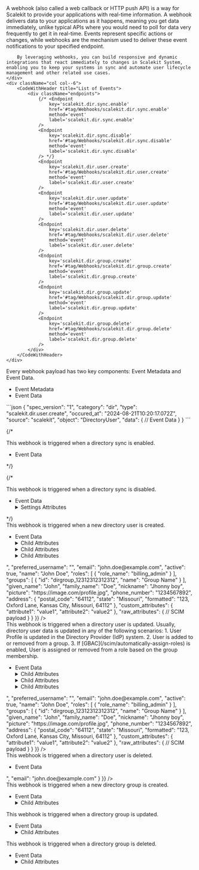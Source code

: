 
<IntersectingHeader id="tag/Webhooks" title="Webhooks"/>
<div className="row section">
    <div className="col col--6">
        A webhook (also called a web callback or HTTP push API) is a way for Scalekit to provide your applications with real-time information. A webhook delivers data to your applications as it happens, meaning you get data immediately, unlike typical APIs where you would need to poll for data very frequently to get it in real-time. Events represent specific actions or changes, while webhooks are the mechanism used to deliver these event notifications to your specified endpoint.

        By leveraging webhooks, you can build responsive and dynamic integrations that react immediately to changes in Scalekit System, enabling you to keep your systems in sync and automate user lifecycle management and other related use cases.
    </div>
    <div className="col col--6">
        <CodeWithHeader title="List of Events">
            <div className="endpoints">
                {/* <Endpoint
                    key='scalekit.dir.sync.enable'
                    href='#tag/Webhooks/scalekit.dir.sync.enable'
                    method='event'
                    label='scalekit.dir.sync.enable'
                />
                <Endpoint
                    key='scalekit.dir.sync.disable'
                    href='#tag/Webhooks/scalekit.dir.sync.disable'
                    method='event'
                    label='scalekit.dir.sync.disable'
                /> */}
                <Endpoint
                    key='scalekit.dir.user.create'
                    href='#tag/Webhooks/scalekit.dir.user.create'
                    method='event'
                    label='scalekit.dir.user.create'
                />
                <Endpoint
                    key='scalekit.dir.user.update'
                    href='#tag/Webhooks/scalekit.dir.user.update'
                    method='event'
                    label='scalekit.dir.user.update'
                />
                <Endpoint
                    key='scalekit.dir.user.delete'
                    href='#tag/Webhooks/scalekit.dir.user.delete'
                    method='event'
                    label='scalekit.dir.user.delete'
                />
                <Endpoint
                    key='scalekit.dir.group.create'
                    href='#tag/Webhooks/scalekit.dir.group.create'
                    method='event'
                    label='scalekit.dir.group.create'
                />
                <Endpoint
                    key='scalekit.dir.group.update'
                    href='#tag/Webhooks/scalekit.dir.group.update'
                    method='event'
                    label='scalekit.dir.group.update'
                />
                <Endpoint
                    key='scalekit.dir.group.delete'
                    href='#tag/Webhooks/scalekit.dir.group.delete'
                    method='event'
                    label='scalekit.dir.group.delete'
                />
            </div>
        </CodeWithHeader>
    </div>
</div>

<IntersectingHeader id="tag/Webhooks/object" title="Event Object" subheading="true" classList="ApiCategoryList"/>
<div className="row section">
    <div className="col col--6">
        Every webhook payload has two key components: Event Metadata and Event Data.
        <ul className="ApiReference-Parameters">
            <li className="ApiReference-Parameter header">Event Metadata</li>
            <Parameter attrKey="spec_version" type="string" description="Version of the event specification (currently '1')." />
            <Parameter attrKey="category" type="string" description="Indicates the event category (Example: 'dir' for directory-related events)." />
            <Parameter attrKey="type" type="string" description="Specifies the exact event type (Example: 'scalekit.dir.user.create' for user creation)." />
            <Parameter attrKey="occured_at" type="string" description="Timestamp of when the event occurred." />
            <Parameter attrKey="source" type="string" description="The origin of the event (always 'scalekit' in this case)." />
            <Parameter attrKey="object" type="string" description="The type of object affected (Example: 'DirectoryUser')." />
            <li className="ApiReference-Parameter header">Event Data</li>
            <Parameter attrKey="data" type="object" description="Contains latest object data after the event." />
        </ul>
    </div>
    <div className="col col--6">
        <CodeWithHeader title="Sample Event Payload">
        ```json
        {
          "spec_version": "1",
          "category": "dir",
          "type": "scalekit.dir.user.create",
          "occured_at": "2024-08-21T10:20:17.072Z",
          "source": "scalekit",
          "object": "DirectoryUser",
          "data": {
            // Event Data
          }
        }
        ```
        </CodeWithHeader>
    </div>
</div>

{/* <IntersectingHeader id="tag/Webhooks/scalekit.dir.sync.enable" title="scalekit.dir.sync.enable" subheading="true" classList="ApiCategoryList webhook method"/>
<div className="row section">
    <div className="col col--6">
        This webhook is triggered when a directory sync is enabled.
        <ul className="ApiReference-Parameters">
            <li className="ApiReference-Parameter header">Event Data</li>
            <Parameter attrKey="DirectoryType" type="string" description="The type of directory synchronization." />
            <Parameter attrKey="Enabled" type="boolean" description="Indicates if the directory sync is enabled." />
            <Parameter attrKey="EnvironmentID" type="string" description="Identifier for the environment." />
            <Parameter attrKey="ID" type="string" description="Unique identifier for the directory sync configuration." />
            <Parameter attrKey="LastSyncAt" type="null" description="Timestamp of the last synchronization, null if not yet synced." />
            <Parameter attrKey="Mappings" type="null" description="Mappings for directory synchronization, null if not specified." />
            <Parameter attrKey="Name" type="string" description="Name of the directory sync configuration." />
            <Parameter attrKey="OrganizationID" type="string" description="Identifier for the organization." />
            <Parameter attrKey="Provider" type="string" description="The provider of the directory." />
            <Parameter attrKey="Settings" type="null" description="Settings for the directory synchronization, null if not specified." />
            <Parameter attrKey="Source" type="string" description="Source of the directory synchronization." />
            <Parameter attrKey="Status" type="string" description="Current status of the directory synchronization process." />
            <Parameter attrKey="updated_at" type="string" description="Timestamp of when the configuration was last updated." />
        </ul>
    </div>
    <div className="col col--6">
        <CodeWithHeader title="scalekit.dir.sync.enable">
        <JsonViewer src={{
          "spec_version": "1",
          "id": "evt_40649321678373383",
          "type": "scalekit.dir.sync.enable",
          "occurred_at": "2024-10-07T10:14:43.793861Z",
          "environment_id": "env_33245698191261706",
          "organization_id": "org_40649310706073971",
          "object": "OBJECT_TYPE_UNSPECIFIED",
          "data": {
            "DirectoryType": "SCIM",
            "Enabled": true,
            "EnvironmentID": "env_33245698191261706",
            "ID": "dir_40649321661596167",
            "LastSyncAt": null,
            "Mappings": null,
            "Name": "",
            "OrganizationID": "org_40649310706073971",
            "Provider": "MICROSOFT_AD",
            "Settings": null,
            "Source": "",
            "Status": "IN_PROGRESS",
            "updated_at": "2024-10-07T10:14:43.785152047Z"
          }
        }} />
        </CodeWithHeader>
    </div>
</div> */}

{/* <IntersectingHeader id="tag/Webhooks/scalekit.dir.sync.disable" title="scalekit.dir.sync.disable" subheading="true" classList="ApiCategoryList webhook method"/>
<div className="row section">
    <div className="col col--6">
        This webhook is triggered when a directory sync is disabled.
        <ul className="ApiReference-Parameters">
            <li className="ApiReference-Parameter header">Event Data</li>
            <Parameter attrKey="directory_type" type="string" description="Type of directory protocol used for synchronization." />
            <Parameter attrKey="enabled" type="boolean" description="Indicates whether the directory synchronization is currently enabled or disabled." />
            <Parameter attrKey="id" type="string" description="Unique identifier for the directory connection." />
            <Parameter attrKey="last_sync_at" type="string" description="Timestamp of the most recent directory synchronization." />
            <Parameter attrKey="organization_id" type="string" description="Unique identifier of the organization associated with this directory." />
            <Parameter attrKey="provider" type="string" description="Identity provider for the directory connection." />
            <Parameter attrKey="settings" type="object" description="Configuration settings for the directory connection.">
                <details>
                    <summary>Settings Attributes</summary>
                    <Parameter attrKey="custom_attributes" type="null" description="Custom attribute mappings. Currently set to null." />
                    <Parameter attrKey="role_assignment" type="object" description="Role assignment configuration. Currently an empty object." />
                </details>
            </Parameter>
            <Parameter attrKey="status" type="string" description="Current status of the directory synchronization process." />
            <Parameter attrKey="updated_at" type="string" description="Timestamp of the most recent update to the directory connection." />
        </ul>
    </div>
    <div className="col col--6">
        <CodeWithHeader title="scalekit.dir.sync.disable">
        <JsonViewer src={{
          "spec_version": "1",
          "id": "evt_49180589181370731",
          "type": "scalekit.dir.sync.disable",
          "occurred_at": "2024-12-05T06:45:15.481614Z",
          "environment_id": "env_27758032200925221",
          "organization_id": "org_41857058932261385",
          "object": "Directory",
          "data": {
            "directory_type": "SCIM",
            "enabled": false,
            "id": "dir_41857070105887249",
            "last_sync_at": "2024-12-04T10:29:16.02316Z",
            "organization_id": "org_41857058932261385",
            "provider": "OKTA",
            "settings": {
              "custom_attributes": null,
              "role_assignment": {}
            },
            "status": "IN_PROGRESS",
            "updated_at": "2024-12-05T06:45:15.470706388Z"
          }
        }} />
        </CodeWithHeader>
    </div>
</div> */}

<IntersectingHeader id="tag/Webhooks/scalekit.dir.user.create" title="scalekit.dir.user.create" subheading="true" classList="ApiCategoryList webhook method"/>
<div className="row section">
    <div className="col col--6">
        This webhook is triggered when a new directory user is created.
        <ul className="ApiReference-Parameters">
            <li className="ApiReference-Parameter header">Event Data</li>
            <Parameter attrKey="id" type="string" description="Unique ID of the Directory User." />
            <Parameter attrKey="organization_id" type="string" description="Unique ID of the Organization to which this directory user belongs." />
            <Parameter attrKey="dp_id" type="string" description="Unique ID of the User in the Directory Provider (IdP) system." />
            <Parameter attrKey="preferred_username" type="string" description="Preferred username of the directory user." />
            <Parameter attrKey="email" type="string" description="Email of the directory user." />
            <Parameter attrKey="active" type="boolean" description="Indicates if the directory user is active." />
            <Parameter attrKey="name" type="string" description="Fully formatted name of the directory user." />
            <Parameter attrKey="roles" type="array" description="Array of roles assigned to the directory user.">
                <details>
                    <summary>Child Attributes</summary>
                    <Parameter attrKey="role" type="string" description="Role of the directory user." />
                    <Parameter attrKey="name" type="string" description="Name of the directory user." />
                </details>
            </Parameter>
            <Parameter attrKey="groups" type="array" description="Array of groups to which the directory user belongs.">
                <details>
                    <summary>Child Attributes</summary>
                    <Parameter attrKey="id" type="string" description="ID of the directory group." />
                    <Parameter attrKey="name" type="string" description="Name of the directory group." />
                </details>
            </Parameter>
            <Parameter attrKey="given_name" type="string" description="Given name of the directory user." />
            <Parameter attrKey="family_name" type="string" description="Family name of the directory user." />
            <Parameter attrKey="nickname" type="string" description="Nickname of the directory user." />
            <Parameter attrKey="picture" type="string" description="URL of the directory user's profile picture." />
            <Parameter attrKey="phone_number" type="string" description="Phone number of the directory user." />
            <Parameter attrKey="address" type="object" description="Address of the directory user.">
                <details>
                    <summary>Child Attributes</summary>
                    <Parameter attrKey="postal_code" type="string" description="Postal code of the directory user address." />
                    <Parameter attrKey="state" type="string" description="State of the directory user address." />
                    <Parameter attrKey="formatted" type="string" description="Formatted address of the directory user." />
                </details>
            </Parameter>
            <Parameter attrKey="custom_attributes" type="object" description="Custom attributes of the directory user." />
            <Parameter attrKey="raw_attributes" type="object" description="Raw attributes of the directory user as received from the Directory Provider (IdP)." />
        </ul>
    </div>
    <div className="col col--6">
        <CodeWithHeader title="scalekit.dir.user.create">
        <JsonViewer src={{
          "spec_version": "1",
          "category": "dir",
          "type": "scalekit.dir.user.create",
          "occured_at": "2024-08-21T10:20:17.072Z",
          "source": "scalekit",
          "object": "DirectoryUser",
          "data": {
            "id": "diruser_12312312312312",
            "organization_id": "org_12312312312312",
            "dp_id": "<scim_external_id>",
            "preferred_username": "<idp_user_name>",
            "email": "john.doe@example.com",
            "active": true,
            "name": "John Doe",
            "roles": [
              {
                "role_name": "billing_admin"
              }
            ],
            "groups": [
              {
                "id": "dirgroup_12312312312312",
                "name": "Group Name"
              }
            ],
            "given_name": "John",
            "family_name": "Doe",
            "nickname": "Jhonny boy",
            "picture": "https://image.com/profile.jpg",
            "phone_number": "1234567892",
            "address": {
              "postal_code": "64112",
              "state": "Missouri",
              "formatted": "123, Oxford Lane, Kansas City, Missouri, 64112"
            },
            "custom_attributes": {
              "attribute1": "value1",
              "attribute2": "value2"
            },
            "raw_attributes": {
              // SCIM payload
            }
          }
        }} />
        </CodeWithHeader>
    </div>
</div>

<IntersectingHeader id="tag/Webhooks/scalekit.dir.user.update" title="scalekit.dir.user.update" subheading="true" classList='ApiCategoryList webhook method'/>
<div className="row section">
    <div className="col col--6">
        This webhook is triggered when a directory user is updated. Usually, directory user data is updated in any of the following scenarios:
        1. User Profile is updated in the Directory Provider (IdP) system.
        2. User is added to or removed from a group.
        3. If [GBAC](/scim/automatically-assign-roles) is enabled, User is assigned or removed from a role based on the group membership.
        <ul className="ApiReference-Parameters">
            <li className="ApiReference-Parameter header">Event Data</li>
            <Parameter attrKey="id" type="string" description="Unique ID of the Directory User." />
            <Parameter attrKey="organization_id" type="string" description="Unique ID of the Organization to which this directory user belongs." />
            <Parameter attrKey="dp_id" type="string" description="Unique ID of the User in the Directory Provider (IdP) system." />
            <Parameter attrKey="preferred_username" type="string" description="Preferred username of the directory user." />
            <Parameter attrKey="email" type="string" description="Email of the directory user." />
            <Parameter attrKey="active" type="boolean" description="Indicates if the directory user is active." />
            <Parameter attrKey="name" type="string" description="Fully formatted name of the directory user." />
            <Parameter attrKey="roles" type="array" description="Array of roles assigned to the directory user.">
                <details>
                    <summary>Child Attributes</summary>
                    <Parameter attrKey="role" type="string" description="Role of the directory user." />
                    <Parameter attrKey="name" type="string" description="Name of the directory user." />
                </details>
            </Parameter>
            <Parameter attrKey="groups" type="array" description="Array of groups to which the directory user belongs.">
                <details>
                    <summary>Child Attributes</summary>
                    <Parameter attrKey="id" type="string" description="ID of the directory group." />
                    <Parameter attrKey="name" type="string" description="Name of the directory group." />
                </details>
            </Parameter>
            <Parameter attrKey="given_name" type="string" description="Given name of the directory user." />
            <Parameter attrKey="family_name" type="string" description="Family name of the directory user." />
            <Parameter attrKey="nickname" type="string" description="Nickname of the directory user." />
            <Parameter attrKey="picture" type="string" description="URL of the directory user's profile picture." />
            <Parameter attrKey="phone_number" type="string" description="Phone number of the directory user." />
            <Parameter attrKey="address" type="object" description="Address of the directory user.">
                <details>
                    <summary>Child Attributes</summary>
                    <Parameter attrKey="postal_code" type="string" description="Postal code of the directory user address." />
                    <Parameter attrKey="state" type="string" description="State of the directory user address." />
                    <Parameter attrKey="formatted" type="string" description="Formatted address of the directory user." />
                </details>
            </Parameter>
            <Parameter attrKey="custom_attributes" type="object" description="Custom attributes of the directory user." />
            <Parameter attrKey="raw_attributes" type="object" description="Raw attributes of the directory user as received from the Directory Provider (IdP)." />
        </ul>
    </div>
    <div className="col col--6">
        <CodeWithHeader title="scalekit.dir.user.update">
        <JsonViewer src={{
          "spec_version": "1",
          "category": "dir",
          "type": "scalekit.dir.user.update",
          "occured_at": "2024-08-21T10:20:17.072Z",
          "source": "scalekit",
          "object": "DirectoryUser",
          "data": {
            "id": "diruser_12312312312312",
            "organization_id": "org_12312312312312",
            "dp_id": "<scim_external_id>",
            "preferred_username": "<idp_user_name>",
            "email": "john.doe@example.com",
            "active": true,
            "name": "John Doe",
            "roles": [
              {
                "role_name": "billing_admin"
              }
            ],
            "groups": [
              {
                "id": "dirgroup_12312312312312",
                "name": "Group Name"
              }
            ],
            "given_name": "John",
            "family_name": "Doe",
            "nickname": "Jhonny boy",
            "picture": "https://image.com/profile.jpg",
            "phone_number": "1234567892",
            "address": {
              "postal_code": "64112",
              "state": "Missouri",
              "formatted": "123, Oxford Lane, Kansas City, Missouri, 64112"
            },
            "custom_attributes": {
              "attribute1": "value1",
              "attribute2": "value2"
            },
            "raw_attributes": {
              // SCIM payload
            }
          }
        }} />
        </CodeWithHeader>
    </div>
</div>

<IntersectingHeader id="tag/Webhooks/scalekit.dir.user.delete" title="scalekit.dir.user.delete" subheading="true" classList='ApiCategoryList webhook method'/>
<div className="row section">
    <div className="col col--6">
        This webhook is triggered when a directory user is deleted.
        <ul className="ApiReference-Parameters">
            <li className="ApiReference-Parameter header">Event Data</li>
            <Parameter attrKey="id" type="string" description="Unique ID of the Directory User." />
            <Parameter attrKey="organization_id" type="string" description="Unique ID of the Organization to which this directory user belongs." />
            <Parameter attrKey="dp_id" type="string" description="Unique ID of the User in the Directory Provider (IdP) system." />
            <Parameter attrKey="email" type="string" description="Email of the directory user." />
        </ul>
    </div>
    <div className="col col--6">
        <CodeWithHeader title="scalekit.dir.user.delete">
        <JsonViewer src={{
          "spec_version": "1",
          "category": "dir",
          "type": "scalekit.dir.user.delete",
          "occured_at": "2024-08-21T10:20:17.072Z",
          "source": "scalekit",
          "object": "DirectoryUser",
          "data": {
            "id": "diruser_12312312312312",
            "organization_id": "org_12312312312312",
            "dp_id": "<scim_external_id>",
            "email": "john.doe@example.com"
          }
        }} />
        </CodeWithHeader>
    </div>
</div>

<IntersectingHeader id="tag/Webhooks/scalekit.dir.group.create" title="scalekit.dir.group.create" subheading="true" classList='ApiCategoryList webhook method'/>
<div className="row section">
    <div className="col col--6">
        This webhook is triggered when a new directory group is created.
        <ul className="ApiReference-Parameters">
            <li className="ApiReference-Parameter header">Event Data</li>
            <Parameter attrKey="directory_id" type="string" description="Unique identifier for the directory." />
            <Parameter attrKey="display_name" type="string" description="Display name of the directory group." />
            <Parameter attrKey="external_id" type="null" description="External identifier for the group, null if not specified." />
            <Parameter attrKey="id" type="string" description="Unique identifier for the directory group." />
            <Parameter attrKey="organization_id" type="string" description="Identifier for the organization associated with the group." />
            <Parameter attrKey="raw_attributes" type="object" description="Raw attributes of the directory group.">
                <details>
                    <summary>Child Attributes</summary>
                    <Parameter attrKey="displayName" type="string" description="Display name of the group as received from the directory provider." />
                    <Parameter attrKey="members" type="null" description="Members of the group, null if not specified or empty." />
                </details>
            </Parameter>
            <Parameter attrKey="environment_id" type="string" description="Identifier for the environment where the event occurred." />
            <Parameter attrKey="id" type="string" description="Unique identifier for the event." />
            <Parameter attrKey="object" type="string" description="Type of object the event relates to." />
            <Parameter attrKey="occurred_at" type="string" description="Timestamp when the event occurred." />
            <Parameter attrKey="organization_id" type="string" description="Identifier for the organization associated with the event." />
            <Parameter attrKey="spec_version" type="string" description="Specification version of the event." />
            <Parameter attrKey="type" type="string" description="Type of the event, indicating the action that occurred." />
        </ul>
    </div>
    <div className="col col--6">
        <CodeWithHeader title="scalekit.dir.group.create">
        <JsonViewer src={{
          "data": {
            "directory_id": "dir_38610496391217780",
            "display_name": "Avengers",
            "external_id": null,
            "id": "dirgroup_38862741498233423",
            "organization_id": "org_38609339635728478",
            "raw_attributes": {
              "displayName": "Avengers",
              "members": null
            }
          },
          "environment_id": "env_32080745237316098",
          "id": "evt_38862741515010639",
          "object": "DirectoryGroup",
          "occurred_at": "2024-09-25T02:26:39.036398577Z",
          "organization_id": "org_38609339635728478",
          "spec_version": "1",
          "type": "scalekit.dir.group.create"
        }} />
        </CodeWithHeader>
    </div>
</div>

<IntersectingHeader id="tag/Webhooks/scalekit.dir.group.update" title="scalekit.dir.group.update" subheading="true" classList='ApiCategoryList webhook method'/>
<div className="row section">
    <div className="col col--6">
        This webhook is triggered when a directory group is updated.
        <ul className="ApiReference-Parameters">
            <li className="ApiReference-Parameter header">Event Data</li>
            <Parameter attrKey="directory_id" type="string" description="Unique identifier for the directory." />
            <Parameter attrKey="display_name" type="string" description="Display name of the directory group." />
            <Parameter attrKey="external_id" type="null" description="External identifier for the group, null if not specified." />
            <Parameter attrKey="id" type="string" description="Unique identifier for the directory group." />
            <Parameter attrKey="organization_id" type="string" description="Identifier for the organization associated with the group." />
            <Parameter attrKey="raw_attributes" type="object" description="Raw attributes of the directory group.">
                <details>
                    <summary>Child Attributes</summary>
                    <Parameter attrKey="displayName" type="string" description="Display name of the group as received from the directory provider." />
                    <Parameter attrKey="members" type="array" description="Array of members in the group.">
                        <details>
                            <summary>Child Attributes</summary>
                            <Parameter attrKey="display" type="string" description="Display name or email of the group member." />
                            <Parameter attrKey="value" type="string" description="Unique identifier for the group member." />
                        </details>
                    </Parameter>
                </details>
            </Parameter>
            <Parameter attrKey="environment_id" type="string" description="Identifier for the environment where the event occurred." />
            <Parameter attrKey="id" type="string" description="Unique identifier for the event." />
            <Parameter attrKey="object" type="string" description="Type of object the event relates to." />
            <Parameter attrKey="occurred_at" type="string" description="Timestamp when the event occurred." />
            <Parameter attrKey="organization_id" type="string" description="Identifier for the organization associated with the event." />
            <Parameter attrKey="spec_version" type="string" description="Specification version of the event." />
            <Parameter attrKey="type" type="string" description="Type of the event, indicating the action that occurred." />
        </ul>
    </div>
    <div className="col col--6">
        <CodeWithHeader title="scalekit.dir.group.update">
        <JsonViewer src={{
          "data": {
            "directory_id": "dir_38610496391217780",
            "display_name": "Avengers",
            "external_id": null,
            "id": "dirgroup_38862741498233423",
            "organization_id": "org_38609339635728478",
            "raw_attributes": {
              "displayName": "Avengers",
              "members": [
                {
                  "display": "testuser2@gmail.com",
                  "value": "diruser_38864946578129487"
                }
              ]
            }
          },
          "environment_id": "env_32080745237316098",
          "id": "evt_38864948910162368",
          "object": "DirectoryGroup",
          "occurred_at": "2024-09-25T02:48:34.745030921Z",
          "organization_id": "org_38609339635728478",
          "spec_version": "1",
          "type": "scalekit.dir.group.update"
        }} />
        </CodeWithHeader>
    </div>
</div>

<IntersectingHeader id="tag/Webhooks/scalekit.dir.group.delete" title="scalekit.dir.group.delete" subheading="true" classList='ApiCategoryList webhook method'/>
<div className="row section">
    <div className="col col--6">
        This webhook is triggered when a directory group is deleted.
        <ul className="ApiReference-Parameters">
            <li className="ApiReference-Parameter header">Event Data</li>
            <Parameter attrKey="directory_id" type="string" description="Unique identifier for the directory." />
            <Parameter attrKey="display_name" type="string" description="Display name of the directory group." />
            <Parameter attrKey="dp_id" type="string" description="Unique identifier for the group in the directory provider system." />
            <Parameter attrKey="id" type="string" description="Unique identifier for the directory group." />
            <Parameter attrKey="organization_id" type="string" description="Identifier for the organization associated with the group." />
            <Parameter attrKey="raw_attributes" type="object" description="Raw attributes of the directory group as received from the provider.">
                <details>
                    <summary>Child Attributes</summary>
                    <Parameter attrKey="displayName" type="string" description="Display name of the group as received from the directory provider." />
                    <Parameter attrKey="externalId" type="string" description="External identifier for the group in the directory provider system." />
                    <Parameter attrKey="members" type="array" description="Array of members in the group.">
                        <details>
                            <summary>Child Attributes</summary>
                            <Parameter attrKey="value" type="string" description="Unique identifier for the group member." />
                        </details>
                    </Parameter>
                </details>
            </Parameter>
            <Parameter attrKey="environment_id" type="string" description="Identifier for the environment where the event occurred." />
            <Parameter attrKey="id" type="string" description="Unique identifier for the event." />
            <Parameter attrKey="object" type="string" description="Type of object the event relates to." />
            <Parameter attrKey="occurred_at" type="string" description="Timestamp when the event occurred." />
            <Parameter attrKey="organization_id" type="string" description="Identifier for the organization associated with the event." />
            <Parameter attrKey="spec_version" type="string" description="Specification version of the event." />
            <Parameter attrKey="type" type="string" description="Type of the event, indicating the action that occurred." />
        </ul>
    </div>
    <div className="col col--6">
        <CodeWithHeader title="scalekit.dir.group.delete">
        <JsonViewer src={{
          "data": {
            "directory_id": "dir_39802485862301855",
            "display_name": "Admins",
            "dp_id": "7c66a173-79c6-4270-ac78-8f35a8121e0a",
            "id": "dirgroup_40072007005503806",
            "organization_id": "org_39802449573184223",
            "raw_attributes": {
              "displayName": "Admins",
              "externalId": "7c66a173-79c6-4270-ac78-8f35a8121e0a",
              "members": [
                {
                  "value": "diruser_39805917708943658"
                },
                {
                  "value": "diruser_39805918430364405"
                },
                {
                  "value": "diruser_39804927869976735"
                }
              ]
            }
          },
          "environment_id": "env_12205603854221623",
          "id": "evt_40650399597723966",
          "object": "DirectoryGroup",
          "occurred_at": "2024-10-07T10:25:26.289331747Z",
          "organization_id": "org_39802449573184223",
          "spec_version": "1",
          "type": "scalekit.dir.group.delete"
        }} />
        </CodeWithHeader>
    </div>
</div>

